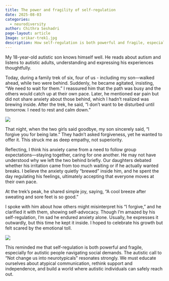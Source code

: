 ```yaml
---
title: The power and fragility of self-regulation
date: 2025-08-03
categories:
  - neurodiversity
author: Chithra Seshadri
page-layout: article
Image: srikar-trek1.jpg
description: How self-regulation is both powerful and fragile, especially as autistics navigate social demands
---
```

My 18-year-old autistic son knows himself well. He reads about autism and listens to autistic adults, understanding and expressing his experiences thoughtfully.

Today, during a family trek of six, four of us - including my son—walked ahead, while two were behind. Suddenly, he became agitated, insisting, “We need to wait for them.” I reassured him that the path was busy and the others would catch up at their own pace.
Later, he mentioned ear pain but did not share anxiety about those behind, which I hadn’t realized was brewing inside. After the trek, he said, “I don’t want to be disturbed until tomorrow. I need to rest and calm down.”

![](srikar-trek2.jpg)

That night, when the two girls said goodbye, my son sincerely said, “I forgive you for being late.” They hadn’t asked forgiveness, yet he wanted to offer it. This struck me as deep empathy, not superiority.

Reflecting, I think his anxiety came from a need to follow group expectations—staying together, caring for one another. He may not have understood why we left the two behind briefly. Our daughters debated whether his irritation came from too much waiting or if he actually wanted breaks. I believe the anxiety quietly “brewed” inside him, and he spent the day regulating his feelings, ultimately accepting that everyone moves at their own pace.

At the trek’s peak, he shared simple joy, saying, “A cool breeze after sweating and sore feet is so good.”

I spoke with him about how others might misinterpret his “I forgive,” and he clarified it with them, showing self-advocacy. Though I’m amazed by his self-regulation, I’m sad he endured anxiety alone. Usually, he expresses it outwardly, but this time he kept it inside. I hoped to celebrate his growth but felt scared by the emotional toll.

![](srikar-trek1.jpg)

This reminded me that self-regulation is both powerful and fragile, especially for autistic people navigating social demands. The autistic call to “Not change us into neurotypicals” resonates strongly. We must educate ourselves about atypical communication, rethink support and independence, and build a world where autistic individuals can safely reach out.